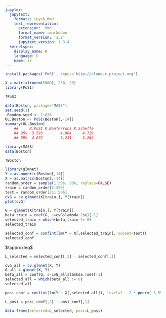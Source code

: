 ```yaml
---
jupyter:
  jupytext:
    formats: ipynb,Rmd
    text_representation:
      extension: .Rmd
      format_name: rmarkdown
      format_version: '1.2'
      jupytext_version: 1.3.4
  kernelspec:
    display_name: R
    language: R
    name: ir
---
```


```r
install.packages('PoSI', repos='http://cloud.r-project.org')
```

```r
X = matrix(rnorm(5000), 250, 20)
library(PoSI)
```

```r
?PoSI
```

```r
data(Boston, package="MASS")
set.seed(1)
.Random.seed <- 1:626
UL.Boston <- PoSI(Boston[,-14])
summary(UL.Boston)
    ##     K.PoSI K.Bonferroni K.Scheffe
    ## 95%  3.593        4.904     4.729
    ## 99%  4.072        5.211     5.262
```

```r
library(MASS)
data(Boston)
```

```r
?Boston
```

```r
library(glmnet)
Y = as.numeric(Boston[,14])
X = as.matrix(Boston[,-14])
random_order = sample(1:506, 506, replace=FALSE)
train = random_order[1:250]
test = random_order[251:506]
cvG = cv.glmnet(X[train,], Y[train])
plot(cvG)
```

```r
G = glmnet(X[train,], Y[train])
beta_train = coef(G, s=cvG$lambda.1se)[-1]
selected_train = which(beta_train != 0)
selected_train

```

```r
selected_conf = confint(lm(Y ~ X[,selected_train], subset=test))
selected_conf
```

$\approxleq$

```r
L_selected = selected_conf[,2] - selected_conf[,1]
```

```r
cvG_all = cv.glmnet(X, Y)
G_all = glmnet(X, Y)
beta_all = coef(G, s=cvG_all$lambda.1se)[-1]
selected_all = which(beta_all != 0)
selected_all
```

```r
posi_conf = confint(lm(Y ~ X[,selected_all]), level=1 - 2 * pnorm(-3.593))
```

```r
L_posi = posi_conf[,2] - posi_conf[,1]
```

```r
data.frame(selected=L_selected, posi=L_posi)
```

```r

```
